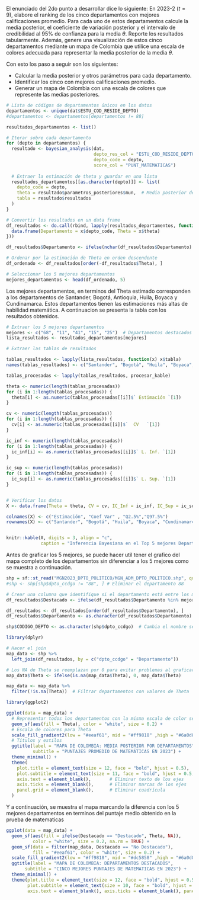 El enunciado del 2do punto a desarrollar dice lo siguiente: En 2023-2 ($t=9$), elabore el ranking de los cinco departamentos con mejores calificaciones promedio. Para cada uno de estos departamentos calcule la media posterior, el coeficiente de variación posterior y el intervalo de credibilidad al 95$\%$ de confianza para la media $\theta$. Reporte los resultados tabularmente. Además, genere una visualización de estos cinco departamentos mediante un mapa de Colombia que utilice una escala de colores adecuada para representar la media posterior de la media $\theta$.

Con esto los paso a seguir son los siguientes:

   - Calcular la media posterior y otros parámetros para cada departamento.
   - Identificar los cinco con mejores calificaciones promedio.
   - Generar un mapa de Colombia con una escala de colores que represente las medias posteriores.


```r

# Lista de códigos de departamentos únicos en los datos
departamentos <- unique(dat$ESTU_COD_RESIDE_DEPTO)
#departamentos <- departamentos[departamentos != 88]

resultados_departamentos <- list()

# Iterar sobre cada departamento
for (depto in departamentos) {
  resultado <- bayesian_analysis(dat, 
                                 depto_res_col = "ESTU_COD_RESIDE_DEPTO", 
                                 depto_code = depto, 
                                 score_col = "PUNT_MATEMATICAS")
  
  # Extraer la estimación de theta y guardar en una lista
  resultados_departamentos[[as.character(depto)]] <- list(
    depto_code = depto,
    theta = resultado$parametros_posteriores$mun,  # Media posterior de theta
    tabla = resultado$resultados
  )
}


```

```r
# Convertir los resultados en un data frame
df_resultados <- do.call(rbind, lapply(resultados_departamentos, function(x) {
  data.frame(Departamento = x$depto_code, Theta = x$theta)
}))

df_resultados$Departamento <- ifelse(nchar(df_resultados$Departamento) == 1, paste0("0", df_resultados$Departamento), df_resultados$Departamento)

# Ordenar por la estimación de Theta en orden descendente
df_ordenado <- df_resultados[order(-df_resultados$Theta), ]

# Seleccionar los 5 mejores departamentos
mejores_departamentos <- head(df_ordenado, 5)
```

Los mejores departamentos, en terminos del Theta estimado corresponden a los departamentos de Santander, Bogotá, Antioquia, Huila, Boyaca y Cundinamarca. Estos departamentos tienen las estimaciones más altas de habilidad matemática. A continuacion se presenta la tabla con los resultados obtenidos.

```r
# Extraer los 5 mejores departamentos
mejores <- c("68", "11", "41", "15", "25")  # Departamentos destacados
lista_resultados <- resultados_departamentos[mejores]

# Extraer las tablas de resultados

tablas_resultados <- lapply(lista_resultados, function(x) x$tabla)
names(tablas_resultados) <- c("Santander", "Bogotá", "Huila", "Boyaca", "Cundinamarca")

```

```r
tablas_procesadas <- lapply(tablas_resultados, procesar_kable)

theta <- numeric(length(tablas_procesadas))
for (i in 1:length(tablas_procesadas)) {
  theta[i] <- as.numeric(tablas_procesadas[[i]]$` Estimación `[1])
}

cv <- numeric(length(tablas_procesadas))
for (i in 1:length(tablas_procesadas)) {
  cv[i] <- as.numeric(tablas_procesadas[[i]]$`  CV   `[1])
}

ic_inf <- numeric(length(tablas_procesadas))
for (i in 1:length(tablas_procesadas)) {
  ic_inf[i] <- as.numeric(tablas_procesadas[[i]]$` L. Inf. `[1])
}

ic_sup <- numeric(length(tablas_procesadas))
for (i in 1:length(tablas_procesadas)) {
  ic_sup[i] <- as.numeric(tablas_procesadas[[i]]$` L. Sup. `[1])
}


# Verificar los datos
X <- data.frame(Theta = theta, CV = cv, IC_Inf = ic_inf, IC_Sup = ic_sup)

colnames(X) <- c("Estimación", "Coef Var" , "Q2.5%","Q97.5%")
rownames(X) <- c("Santander", "Bogotá", "Huila", "Boyaca", "Cundinamarca")


knitr::kable(X, digits = 3, align = "c", 
             caption = "Inferencia Bayesiana en el Top 5 mejores Departamentos")

```



Antes de graficar los 5 mejores, se puede hacer util tener el grafico del mapa completo de los departamentos sin diferenciar a los 5 mejores como se muestra a continuación.

```r
shp = sf::st_read("MGN2023_DPTO_POLITICO/MGN_ADM_DPTO_POLITICO.shp", quiet = T)
#shp <- shp[shp$dpto_ccdgo != "88", ] # Eliminar el departamento 88

# Crear una columna que identifique si el departamento está entre los mejores
df_resultados$Destacado <- ifelse(df_resultados$Departamento %in% mejores_departamentos$Departamento, "Destacado", "No Destacado")

df_resultados <- df_resultados[order(df_resultados$Departamento), ]
df_resultados$Departamento <- as.character(df_resultados$Departamento)

shp$CODIGO_DEPTO <- as.character(shp$dpto_ccdgo)  # Cambia el nombre según tu shapefile

library(dplyr)

# Hacer el join
map_data <- shp %>%
  left_join(df_resultados, by = c("dpto_ccdgo" = "Departamento"))

# Los NA de Theta se reemplazan por 0 para evitar problemas al graficar
map_data$Theta <- ifelse(is.na(map_data$Theta), 0, map_data$Theta)

map_data <- map_data %>%
  filter(!is.na(Theta))  # Filtrar departamentos con valores de Theta

```

```r
library(ggplot2)

ggplot(data = map_data) +
  # Representar todos los departamentos con la misma escala de color según Theta
  geom_sf(aes(fill = Theta), color = "white", size = 0.2) +
  # Escala de colores para Theta
  scale_fill_gradient2(low = "#eeaf61", mid = "#ff9818" ,high = "#6a0d83", midpoint = 45, name = "MEDIA\nPOSTERIOR") +
  # Títulos y estilos
  ggtitle(label = "MAPA DE COLOMBIA: MEDIA POSTERIOR POR DEPARTAMENTOS",
          subtitle = "PUNTAJES PROMEDIO DE MATEMÁTICAS EN 2023") +
  theme_minimal() +
  theme(
    plot.title = element_text(size = 12, face = "bold", hjust = 0.5),
    plot.subtitle = element_text(size = 11, face = "bold", hjust = 0.5, color = "grey40"),
    axis.text = element_blank(),       # Eliminar texto de los ejes
    axis.ticks = element_blank(),      # Eliminar marcas de los ejes
    panel.grid = element_blank(),      # Eliminar cuadrícula
  )
```

Y a continuación, se muestra el mapa marcando la diferencia con los 5 mejores departamentos en terminos del puntaje medio obtenido en la prueba de matematicas

```r
ggplot(data = map_data) +
  geom_sf(aes(fill = ifelse(Destacado == "Destacado", Theta, NA)), 
          color = "white", size = 0.2, na.rm = TRUE) + 
  geom_sf(data = filter(map_data, Destacado == "No Destacado"), 
          fill = "#eeaf61", color = "white", size = 0.2) +
  scale_fill_gradient2(low = "#ff9818", mid = "#dc5858" ,high = "#6a0d83", midpoint = 54.5, name = "MEDIA\nPOSTERIOR") +
  ggtitle(label = "MAPA DE COLOMBIA: DEPARTAMENTOS DESTACADOS",
       subtitle = "CINCO MEJORES PUNTAJES DE MATEMATICAS EN 2023") +
  theme_minimal() + 
  theme(plot.title = element_text(size = 12, face = "bold", hjust = 0.5),text = element_text(size = 10),
        plot.subtitle = element_text(size = 10, face = "bold", hjust = 0.5, color = "grey40"),
        axis.text = element_blank(), axis.ticks = element_blank(), panel.grid = element_blank())
```


